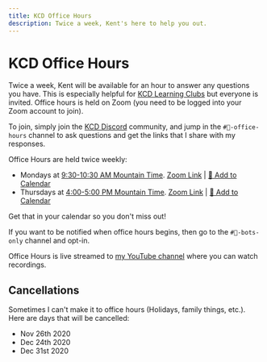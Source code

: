 ```yaml
---
title: KCD Office Hours
description: Twice a week, Kent's here to help you out.
---
```


# KCD Office Hours

Twice a week, Kent will be available for an hour to answer any questions you
have. This is especially helpful for [KCD Learning Clubs](/clubs) but everyone
is invited. Office hours is held on Zoom (you need to be logged into your Zoom
account to join).

To join, simply join the [KCD Discord](/discord) community, and jump in the
`#🏫-office-hours` channel to ask questions and get the links that I share with
my responses.

Office Hours are held twice weekly:

- Mondays at
  [9:30-10:30 AM Mountain Time](<https://www.thetimezoneconverter.com/?t=9%3A30%20am&tz=Mountain%20Time%20(MT)&>).
  [Zoom Link](https://kcd.im/office-hours-zoom-monday) |
  [📆 Add to Calendar](https://kcd.im/office-hours-calendar-monday)
- Thursdays at
  [4:00-5:00 PM Mountain Time](<https://www.thetimezoneconverter.com/?t=4%3A00%20pm&tz=Mountain%20Time%20(MT)&>).
  [Zoom Link](https://kcd.im/office-hours-zoom-thursday) |
  [📆 Add to Calendar](https://kcd.im/office-hours-calendar-thursday)

Get that in your calendar so you don't miss out!

If you want to be notified when office hours begins, then go to the
`#🤖-bots-only` channel and opt-in.

Office Hours is live streamed to [my YouTube channel](https://kcd.im/YouTube)
where you can watch recordings.

## Cancellations

Sometimes I can't make it to office hours (Holidays, family things, etc.). Here
are days that will be cancelled:

- Nov 26th 2020
- Dec 24th 2020
- Dec 31st 2020

